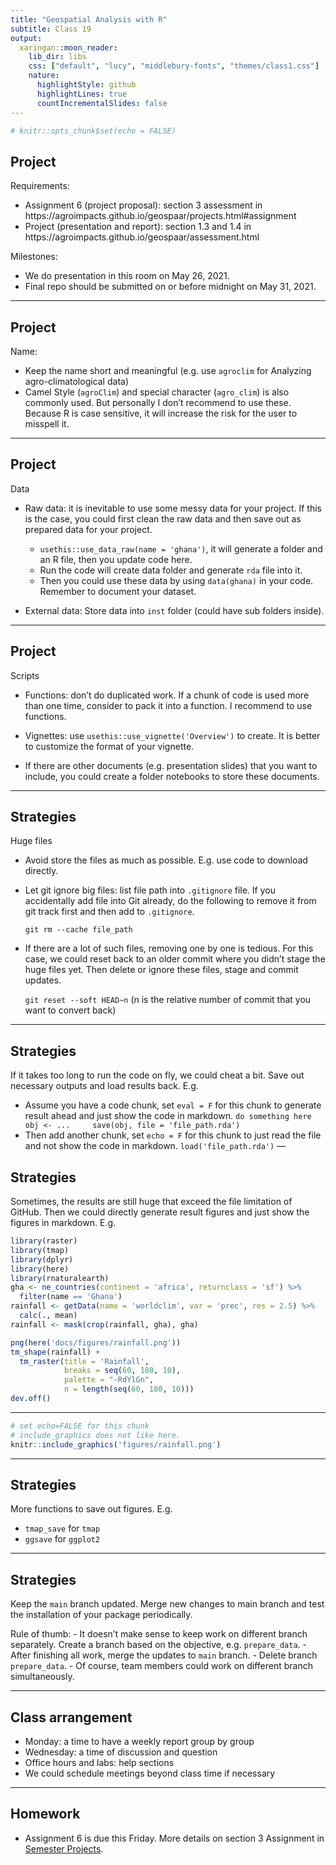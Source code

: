 ```yaml
---
title: "Geospatial Analysis with R"
subtitle: Class 19
output:
  xaringan::moon_reader:
    lib_dir: libs
    css: ["default", "lucy", "middlebury-fonts", "themes/class1.css"]
    nature:
      highlightStyle: github
      highlightLines: true
      countIncrementalSlides: false
---
```


```r
# knitr::opts_chunk$set(echo = FALSE)
```

## Project

Requirements:

- Assignment 6 (project proposal): section 3 assessment in https://agroimpacts.github.io/geospaar/projects.html#assignment
- Project (presentation and report): section 1.3 and 1.4 in https://agroimpacts.github.io/geospaar/assessment.html

Milestones:

- We do presentation in this room on May 26, 2021.
- Final repo should be submitted on or before midnight on May 31, 2021.

---

## Project

Name:

- Keep the name short and meaningful (e.g. use `agroclim` for Analyzing agro-climatological data)
- Camel Style (`agroClim`) and special character (`agro_clim`) is also commonly used. But personally I don't recommend to use these. Because R is case sensitive, it will increase the risk for the user to misspell it.

---

## Project

Data

- Raw data: it is inevitable to use some messy data for your project. If this is the case, you could first clean the raw data and then save out as prepared data for your project.

  - `usethis::use_data_raw(name = 'ghana')`, it will generate a folder and an R file, then you update code here.
  - Run the code will create data folder and generate `rda` file into it.
  - Then you could use these data by using `data(ghana)` in your code. Remember to document your dataset.
  
- External data: Store data into `inst` folder (could have sub folders inside).

---

## Project

Scripts

- Functions: don't do duplicated work. If a chunk of code is used more than one time, consider to pack it into a function. I recommend to use functions.

- Vignettes: use `usethis::use_vignette('Overview')` to create. It is better to customize the format of your vignette.

- If there are other documents (e.g. presentation slides) that you want to include, you could create a folder notebooks to store these documents.

---

## Strategies

Huge files

- Avoid store the files as much as possible. E.g. use code to download directly.
- Let git ignore big files: list file path into `.gitignore` file. If you accidentally add file into Git already, do the following to remove it from git track first and then add to `.gitignore`.

  `git rm --cache file_path`
  
- If there are a lot of such files, removing one by one is tedious. For this case, we could reset back to an older commit where you didn't stage the huge files yet. Then delete or ignore these files, stage and commit updates.

  `git reset --soft HEAD~n` (n is the relative number of commit that you want to convert back)

---

## Strategies

If it takes too long to run the code on fly, we could cheat a bit. Save out necessary outputs and load results back. E.g.
  
  - Assume you have a code chunk, set `eval = F` for this chunk to generate result ahead and just show the code in markdown.
    ```
    do something here
    obj <- ...
    save(obj, file = 'file_path.rda')
    ```
  - Then add another chunk, set `echo = F` for this chunk to just read the file and not show the code in markdown.
    ```
    load('file_path.rda')
    ```
---

## Strategies

Sometimes, the results are still huge that exceed the file limitation of GitHub. Then we could directly generate result figures and just show the figures in markdown. E.g.

```r
library(raster)
library(tmap)
library(dplyr)
library(here)
library(rnaturalearth)
gha <- ne_countries(continent = 'africa', returnclass = 'sf') %>%
  filter(name == 'Ghana')
rainfall <- getData(name = 'worldclim', var = 'prec', res = 2.5) %>% 
  calc(., mean)
rainfall <- mask(crop(rainfall, gha), gha)

png(here('docs/figures/rainfall.png'))
tm_shape(rainfall) + 
  tm_raster(title = 'Rainfall',
            breaks = seq(60, 180, 10),
            palette = "-RdYlGn", 
            n = length(seq(60, 180, 10)))
dev.off()
```

---

```r
# set echo=FALSE for this chunk
# include_graphics does not like here.
knitr::include_graphics('figures/rainfall.png')
```

---

## Strategies

More functions to save out figures. E.g.

- `tmap_save` for `tmap`
- `ggsave` for `ggplot2`

---

## Strategies

Keep the `main` branch updated. Merge new changes to main branch and test the installation of your package periodically.

Rule of thumb:
- It doesn't make sense to keep work on different branch separately. Create a branch based on the objective, e.g. `prepare_data`. 
- After finishing all work, merge the updates to `main` branch.
- Delete branch `prepare_data`.
- Of course, team members could work on different branch simultaneously.

---

## Class arrangement

- Monday: a time to have a weekly report group by group
- Wednesday: a time of discussion and question
- Office hours and labs: help sections
- We could schedule meetings beyond class time if necessary

---

## Homework

- Assignment 6 is due this Friday. More details on section 3 Assignment in [Semester Projects](https://agroimpacts.github.io/geospaar/projects.html).

